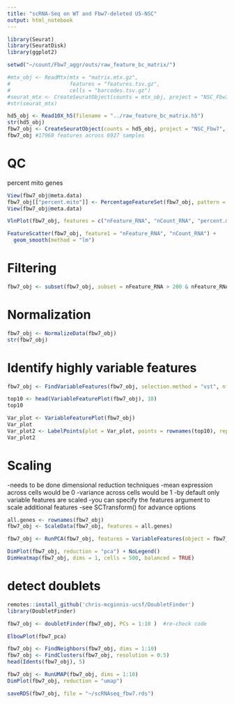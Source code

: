 ```yaml
---
title: "scRNA-Seq on WT and Fbw7-deleted U5-NSC"
output: html_notebook
---
```


```r
library(Seurat)
library(SeuratDisk)
library(ggplot2)

setwd("~/count/Fbw7_aggr/outs/raw_feature_bc_matrix/")
```

```r
#mtx_obj <- ReadMtx(mtx = "matrix.mtx.gz",
#                   features = "features.tsv.gz",
#                   cells = "barcodes.tsv.gz")
#seurat_mtx <- CreateSeuratObject(counts = mtx_obj, project = "NSC_Fbw7", min.cells = 3, min.features = 200)
#str(seurat_mtx)
```

```r
hd5_obj <- Read10X_h5(filename = "../raw_feature_bc_matrix.h5")
str(hd5_obj)
fbw7_obj <- CreateSeuratObject(counts = hd5_obj, project = "NSC_Fbw7", min.cells = 3, min.features = 200)
fbw7_obj #17968 features across 6927 samples
```

# QC
percent mito genes
```r
View(fbw7_obj@meta.data)
fbw7_obj[["percent.mito"]] <- PercentageFeatureSet(fbw7_obj, pattern = "^MT-")
View(fbw7_obj@meta.data)

VlnPlot(fbw7_obj, features = c("nFeature_RNA", "nCount_RNA", "percent.mito"), ncol = 3)
```


```r
FeatureScatter(fbw7_obj, feature1 = "nFeature_RNA", "nCount_RNA") +
  geom_smooth(method = "lm")
```

# Filtering
```r
fbw7_obj <- subset(fbw7_obj, subset = nFeature_RNA > 200 & nFeature_RNA < 6000 & percent.mito < 5)
```

# Normalization
```r
fbw7_obj <- NormalizeData(fbw7_obj)
str(fbw7_obj)
```

# Identify highly variable features
```r
fbw7_obj <- FindVariableFeatures(fbw7_obj, selection.method = "vst", nfeatures = 2000)

top10 <- head(VariableFeaturePlot(fbw7_obj), 10)
top10

Var_plot <- VariableFeaturePlot(fbw7_obj)
Var_plot
Var_plot2 <- LabelPoints(plot = Var_plot, points = rownames(top10), repel = TRUE)
Var_plot2
```

# Scaling
-needs to be done dimensional reduction techniques
-mean expression across cells would be 0
-variance across cells would be 1 
-by default only variable features are scaled
-you can specify the features argument to scale additional features
-see SCTransform() for advance options

```r
all.genes <- rownames(fbw7_obj)
fbw7_obj <- ScaleData(fbw7_obj, features = all.genes)
```


```r
fbw7_obj <- RunPCA(fbw7_obj, features = VariableFeatures(object = fbw7_obj))

DimPlot(fbw7_obj, reduction = "pca") + NoLegend()
DimHeatmap(fbw7_obj, dims = 1, cells = 500, balanced = TRUE)
```

# detect doublets
```r
remotes::install_github('chris-mcginnis-ucsf/DoubletFinder')
library(DoubletFinder)

fbw7_obj <- doubletFinder(fbw7_obj, PCs = 1:10 )  #re-check code
```


```r
ElbowPlot(fbw7_pca)
```


```r
fbw7_obj <- FindNeighbors(fbw7_obj, dims = 1:10)
fbw7_obj <- FindClusters(fbw7_obj, resolution = 0.5)
head(Idents(fbw7_obj), 5)
```

```r
fbw7_obj <- RunUMAP(fbw7_obj, dims = 1:10)
DimPlot(fbw7_obj, reduction = "umap")

saveRDS(fbw7_obj, file = "~/scRNAseq_fbw7.rds")
```

